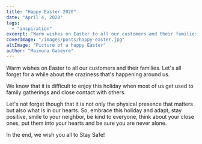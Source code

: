 ```yaml
---
title: "Happy Easter 2020"
date: "April 4, 2020"
tags:
  - "inspiration"
excerpt: "Warm wishes on Easter to all our customers and their families. Let's all forget for a while about the craziness that's happening around us."
coverImage: "/images/posts/happy-easter.jpg"
altImage: "Picture of a happy Easter"
author: "Maimuna Gabeyre"
---
```


Warm wishes on Easter to all our customers and their families. Let's all forget for a while about the craziness that's happening around us.

We know that it is difficult to enjoy this holiday when most of us get used to family gatherings and close contact with others.

Let's not forget though that it is not only the physical presence that matters but also what is in our hearts. So, embrace this holiday and adapt, stay positive, smile to your neighbor, be kind to everyone, think about your close ones, put them into your hearts and be sure you are never alone.

In the end, we wish you all to Stay Safe!
